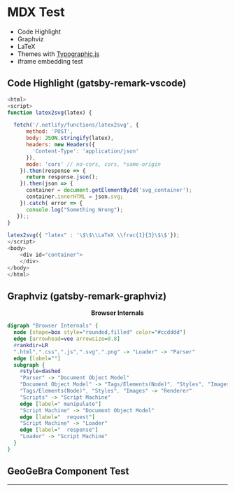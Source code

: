 # MDX Test

* Code Highlight
* Graphviz
* LaTeX
* Themes with [Typographic.js](https://kyleamathews.github.io/typography.js/)
* iframe embedding test

## Code Highlight (gatsby-remark-vscode)

```javascript
<html>
<script>
function latex2svg(latex) {

  fetch('/.netlify/functions/latex2svg', {
      method: 'POST',
      body: JSON.stringify(latex),
      headers: new Headers({
        'Content-Type': 'application/json'
      }),
      mode: 'cors' // no-cors, cors, *same-origin
    }).then(response => {
      return response.json();
    }).then(json => {
      container = document.getElementById('svg_container');
      container.innerHTML = json.svg;
    }).catch( error => {
      console.log("Something Wrong");
   });;
}

latex2svg({ "latex" : '\$\$\\LaTeX \\frac{1}{3}\$\$'});
</script>
<body>
    <div id="container">
    </div>
</body>
</html>
```

## Graphviz (gatsby-remark-graphviz)

<center><b>Browser Internals</b></center>

```dot
digraph "Browser Internals" {
  node [shape=box style="rounded,filled" color="#ccdddd"]
  edge [arrowhead=vee arrowsize=0.8]
  #rankdir=LR
  ".html",".css",".js",".svg",".png" -> "Loader" -> "Parser" 
  edge [label=""]
  subgraph {
    #style=dashed
    "Parser" -> "Document Object Model"
    "Document Object Model" -> "Tags/Elements(Node)", "Styles", "Images", "Scripts"
    "Tags/Elements(Node)", "Styles", "Images" -> "Renderer"
    "Scripts" -> "Script Machine"
    edge [label=" manipulate"]
    "Script Machine" -> "Document Object Model"
    edge [label="  request"]
    "Script Machine" -> "Loader"
    edge [label="  response"]
    "Loader" -> "Script Machine"
  }
}
```

## GeoGeBra Component Test

<GeoGeBra material_id="uex3vrtm" content_width="600" content_height="550" width="600" height="550" />



---